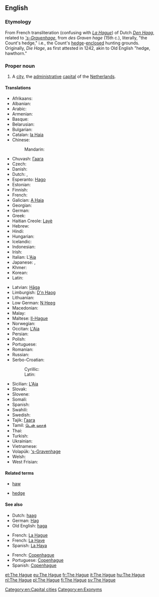 ==English==

===Etymology===
From French transliteration (confusing with ''[[w:La Hague|La Hague]]'') of Dutch ''[[Den Haag]]'', related to '' [['s-Gravenhage]]'', from ''des Graven hage'' (15th c.), literally, "the Count's hedge," i.e., the Count's [[hedge]]-[[enclose]]d hunting grounds. Originally, ''Die Hage'', as first attested in 1242, akin to Old English ''{{term|haga||lang=ang}}'' "hedge, hawthorn."

===Proper noun===
{{wikipedia}}
{{en-proper noun}}

# A [[city]], the [[administrative]] [[capital]] of the [[The Netherlands|Netherlands]].

====Translations====
{{trans-top|Dutch city}}
* Afrikaans: {{t-|af|Den Haag}}
* Albanian: {{t-|sq|Haga|xs=Albanian}}
* Arabic: {{t-|ar|لاهاي|m|tr=lahaay}}
* Armenian: {{t-|hy|Հաագա|tr=Haaga}}
* Basque: {{t-|eu|Haga}}
* Belarusian: {{t-|be|Гаага|f|tr=Haáha|xs=Belarusian}}
* Bulgarian: {{t+|bg|Хага|f|tr=Hága}}
* Catalan: [[la Haia]] {{f}}
* Chinese:
*: Mandarin: {{t|cmn|海牙|tr=Hǎiyá|sc=Hani}}
* Chuvash: [[Гаага]]
* Czech: {{t+|cs|Haag|m}}
* Danish: {{t-|da|Haag}}
* Dutch: {{t+|nl|Den Haag}}, {{t+|nl|'s-Gravenhage}}
* Esperanto: [[Hago]]
* Estonian: {{t+|et|Haag}}
* Finnish: {{t+|fi|Haag}}
* French: {{t+|fr|La Haye|f}}
* Galician: [[A Haia]] {{f}}
* Georgian: {{t-|ka|ჰააგა|tr=haaga|sc=Geor|xs=Georgian}}
* German: {{t+|de|Den Haag|m}}
* Greek: {{t+|el|Χάγη|f|tr=Cháyi}}
* Haitian Creole: [[Layè]]
* Hebrew: {{t-|he|האג|tr=hag}}
* Hindi: {{t-|hi|हेग|tr=hēg|xs=Hindi}}
* Hungarian: {{t+|hu|Hága}}
* Icelandic: {{t-|is|Haag}}
* Indonesian: {{t-|id|Den Haag|xs=Indonesian}}
* Irish: {{t-|ga|Háig|f|alt=an Háig|xs=Irish}}
* Italian: L'[[Aia]] {{f}}
* Japanese: {{t-|ja|ハーグ|tr=Hāgu}}, {{t-|ja|デン・ハーグ|tr=Den-Hāgu}}
* Khmer: {{t-|km|ទីក្រុង​ហេគ|tr=tii krong heek|sc=Khmr}}
* Korean: {{t-|ko|헤이그|tr=Heigeu|sc=Hang}}
* Latin: {{t-|la|Haga|f}}
{{trans-mid}}
* Latvian: [[Hāga]]
* Limburgish: [[D'n Haog]]
* Lithuanian: {{t-|lt|Haga|xs=Lithuanian}}
* Low German: [[N Heeg]]
* Macedonian: {{t-|mk|Хаг|m|tr=Hag}}
* Malay: {{t-|ms|Den Haag|xs=Malay}}
* Maltese: [[Il-Hague]] {{m}}
* Norwegian: {{t-|no|Haag}}
* Occitan: [[L'Aia]] {{f}}
* Persian: {{t-|fa|لاهه}}
* Polish: {{t+|pl|Haga|f}}
* Portuguese: {{t-|pt|a Haia|f}}
* Romanian: {{t+|ro|Haga}}
* Russian: {{t-|ru|Гаага|f|tr=Gaága}}
* Serbo-Croatian:
*: Cyrillic: {{t-|sh|Хаг|m|alt=Ха̑г|sc=Cyrl}}
*: Latin: {{t-|sh|Hag|m|alt=Hȃg}}
* Sicilian: [[L'Aia]] {{f}}
* Slovak: {{t-|sk|Haag|m}}
* Slovene: {{t+|sl|Haag|m}}
* Somali: {{t-|so|Den Haag|xs=Somali}}
* Spanish: {{t+|es|La Haya|f}}
* Swahili: {{t-|sw|Den Haag|xs=Swahili}}
* Swedish: {{t+|sv|Haag}}
* Tajik: [[Гаага]]
* Tamil: [[டென் ஹாக்]]
* Thai: {{t-|th|เฮก|tr=hayg}}
* Turkish: {{t+|tr|Lahey}}
* Ukrainian: {{t-|uk|Гаага|f|tr=Haáha|xs=Ukrainian}}
* Vietnamese: {{t-|vi|Den Haag|xs=Vietnamese}}
* Volapük: [['s-Gravenhage]]
* Welsh: {{t-|cy|Den Haag|xs=Welsh}}
* West Frisian: {{t-|fy|De Haach}}
{{trans-bottom}}

====Related terms====
{{rel-top|Related terms}}
* [[haw]]
{{rel-mid}}
* [[hedge]] 
{{rel-bottom}}

====See also====
{{rel-top3|See also}}
* Dutch: [[haag]]
* German: [[Hag]]
* Old English: [[haga]]
{{rel-mid3}}
* French: [[La Hague]] 
* French: [[La Haye]]
* Spanish: [[La Haya]]
{{rel-mid3}}
* French: [[Copenhague]]
* Portuguese: [[Copenhague]]
* Spanish: [[Copenhague]]
{{rel-bottom}}

[[Category:en:Capital cities]]
[[Category:en:Exonyms]]

[[et:The Hague]]
[[eu:The Hague]]
[[fr:The Hague]]
[[it:The Hague]]
[[hu:The Hague]]
[[nl:The Hague]]
[[pl:The Hague]]
[[fi:The Hague]]
[[sv:The Hague]]